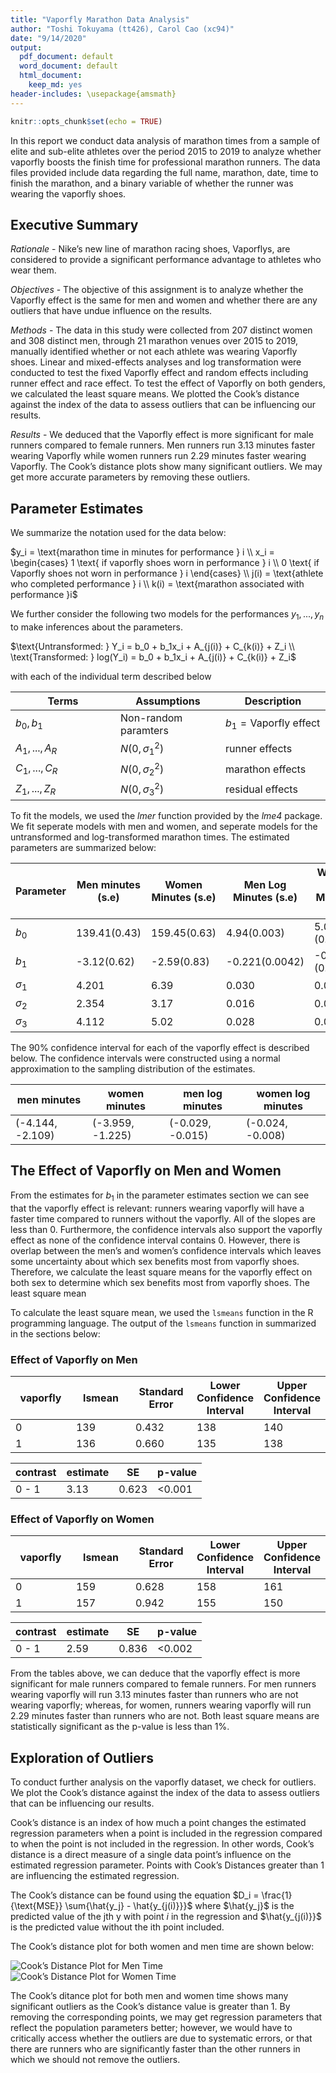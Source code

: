 ```yaml
---
title: "Vaporfly Marathon Data Analysis"
author: "Toshi Tokuyama (tt426), Carol Cao (xc94)"
date: "9/14/2020"
output:
  pdf_document: default
  word_document: default
  html_document:
    keep_md: yes
header-includes: \usepackage{amsmath}
---
```


```r
knitr::opts_chunk$set(echo = TRUE)
```

In this report we conduct data analysis of marathon times from a sample of elite and sub-elite athletes over the period 2015 to 2019 to analyze whether vaporfly boosts the finish time for professional marathon runners. The data files provided include data regarding the full name, marathon, date, time to finish the marathon, and a binary variable of whether the runner was wearing the vaporfly shoes.

## Executive Summary 

*Rationale* - Nike’s new line of marathon racing shoes, Vaporflys, are considered to provide a significant performance advantage to athletes who wear them.

*Objectives* - The objective of this assignment is to analyze whether the Vaporfly effect is the same for men and women and whether there are any outliers that have undue influence on the results.

*Methods* - The data in this study were collected from 207 distinct women and 308 distinct men, through 21 marathon venues over 2015 to 2019, manually identified whether or not each athlete was wearing Vaporfly shoes. Linear and mixed-effects analyses and log transformation were conducted to test the fixed Vaporfly effect and random effects including runner effect and race effect. To test the effect of Vaporfly on both genders, we calculated the least square means. We plotted the Cook’s distance against the index of the data to assess outliers that can be influencing our results.

*Results* - We deduced that the Vaporfly effect is more significant for male runners compared to female runners. Men runners run 3.13 minutes faster wearing Vaporfly while women runners run 2.29 minutes faster wearing Vaporfly. The Cook’s distance plots show many significant outliers. We may get more accurate parameters by removing these outliers.


## Parameter Estimates

We summarize the notation used for the data below: 

$y_i = \text{marathon time in minutes for performance } i \\ x_i = \begin{cases} 1 \text{ if vaporfly shoes worn in performance } i \\ 0 \text{ if Vaporfly shoes not worn in performance } i \end{cases} \\ j(i) = \text{athlete who completed performance } i \\ k(i) = \text{marathon associated with performance }i$

We further consider the following two models for the performances $y_1, ..., y_n$ to make inferences about the parameters.

$\text{Untransformed: } Y_i = b_0 + b_1x_i + A_{j(i)} + C_{k(i)} + Z_i \\ \text{Transformed: } log(Y_i) = b_0 + b_1x_i + A_{j(i)} + C_{k(i)} + Z_i$

with each of the individual term described below

|  Terms          |  Assumptions         | Description                    |
| ----            |  ----                | ----                           |
| $b_0, b_1$      | Non-random paramters | $b_1 = \text{Vaporfly effect}$ |
| $A_1, ..., A_R$ | $N(0, \sigma_1^2)$   | runner effects                 |
| $C_1, ..., C_R$ | $N(0, \sigma_2^2)$   | marathon effects               |
| $Z_1, ..., Z_R$ | $N(0, \sigma_3^2)$   | residual effects               |

To fit the models, we used the *lmer* function provided by the *lme4* package. We fit seperate models with men and women, and seperate models for the untransformed and log-transformed marathon times. The estimated parameters are summarized below:

|Parameter            |Men minutes (s.e)  |Women Minutes (s.e)  |Men Log Minutes (s.e)  |Women Log Minutes (s.e)    |
| ----                | ----           | ----           | ----           | ----             |
| $b_0$               |139.41(0.43)    |159.45(0.63)    |4.94(0.003)     |5.07 (0.0039)     |
| $b_1$               |-3.12(0.62)     |-2.59(0.83)     |-0.221(0.0042)  |-0.0157 (0.0050)  |
| $\sigma_1$          |4.201           |6.39            |0.030           |0.041             |
| $\sigma_2$          |2.354           |3.17            |0.016           |0.019             |
| $\sigma_3$          |4.112           |5.02            |0.028           |0.030             |

The 90% confidence interval for each of the vaporfly effect is described below. The confidence intervals were constructed using a normal approximation to the sampling distribution of the estimates.

|men minutes     |women minutes   |men log minutes |women log minutes|
| ----           | ----           | ----           | ----            |
|(-4.144, -2.109)|(-3.959, -1.225)|(-0.029, -0.015)|(-0.024, -0.008) |

## The Effect of Vaporfly on Men and Women

From the estimates for $b_1$ in the parameter estimates section we can see that the vaporfly effect is relevant: runners wearing vaporfly will have a faster time compared to runners without the vaporfly. All of the slopes are less than 0. Furthermore, the confidence intervals also support the vaporfly effect as none of the confidence interval contains 0. However, there is overlap between the men's and women's confidence intervals which leaves some uncertainty about which sex benefits most from vaporfly shoes. Therefore, we calculate the least square means for the vaporfly effect on both sex to determine which sex benefits most from vaporfly shoes. The least square mean

To calculate the least square mean, we used the `lsmeans` function in the R programming language. The output of the `lsmeans` function in summarized in the sections below:

### Effect of Vaporfly on Men

|vaporfly|lsmean|Standard Error|Lower Confidence Interval|Upper Confidence Interval|
|----    |----  |----          |----                     |----                     |
|0       |139   |0.432         |138                      |140                      |
|1       |136   |0.660         |135                      |138                      |

|contrast|estimate|SE   |p-value|
|----    |----    |---- |----   |
|0 - 1   |3.13    |0.623|<0.001 |

### Effect of Vaporfly on Women

|vaporfly|lsmean|Standard Error|Lower Confidence Interval|Upper Confidence Interval|
|----    |----  |----          |----                     |----                     |
|0       |159   |0.628         |158                      |161                      |
|1       |157   |0.942         |155                      |150                      |

|contrast|estimate|SE   |p-value|
|----    |----    |---- |----   |
|0 - 1   |2.59    |0.836|<0.002 |


From the tables above, we can deduce that the vaporfly effect is more significant for male runners compared to female runners. For men runners wearing vaporfly will run 3.13 minutes faster than runners who are not wearing vaporfly; whereas, for women, runners wearing vaporfly will run 2.29 minutes faster than runners who are not. Both least square means are statistically significant as the p-value is less than 1%. 


## Exploration of Outliers

To conduct further analysis on the vaporfly dataset, we check for outliers. We plot the Cook's distance against the index of the data to assess outliers that can be influencing our results.

Cook's distance is an index of how much a point changes the estimated regression parameters when a point is included in the regression compared to when the point is not included in the regression. In other words, Cook's distance is a direct measure of a single data point's influence on the estimated regression parameter. Points with Cook's Distances greater than 1 are influencing the estimated regression. 

The Cook's distance can be found using the equation $D_i = \frac{1}{\text{MSE}} \sum{\hat{y_j} - \hat{y_{j(i)}}}$ where $\hat{y_j}$ is the predicted value of the jth y with point *i* in the regression and $\hat{y_{j(i)}}$ is the predicted value without the ith point included.

The Cook's distance plot for both women and men time are shown below:

![Cook's Distance Plot for Men Time](cooks_distance_men_time.jpeg) ![Cook's Distance Plot for Women Time](cooks_distance_women_time.jpeg)

The Cook's ditance plot for both men and women time shows many significant outliers as the Cook's distance value is greater than 1. By removing the corresponding points, we may get regression parameters that reflect the population parameters better; however, we would have to critically access whether the outliers are due to systematic errors, or that there are runners who are significantly faster than the other runners in which we should not remove the outliers.